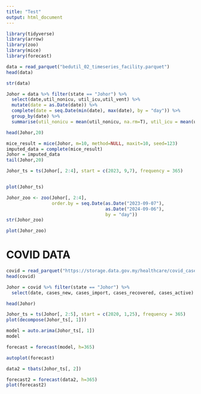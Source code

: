 ```yaml
---
title: "Test"
output: html_document
---
```


```r
library(tidyverse)
library(arrow)
library(zoo)
library(mice)
library(forecast)
```

```r
data = read_parquet("bedutil_02_timeseries_facility.parquet")
head(data)
```
```r
str(data)
```
```r
Johor = data %>% filter(state == "Johor") %>% 
  select(date,util_nonicu, util_icu,util_vent) %>% 
  mutate(date = as.Date(date)) %>%
  complete(date = seq.Date(min(date), max(date), by = "day")) %>%
  group_by(date) %>% 
  summarise(util_nonicu = mean(util_nonicu, na.rm=T), util_icu = mean(util_icu, na.rm=T), util_vent = mean(util_vent, na.rm=T))

head(Johor,20)

mice_result = mice(Johor, m=10, method=NULL, maxit=10, seed=123)
imputed_data = complete(mice_result)
Johor = imputed_data
tail(Johor,20)

Johor_ts = ts(Johor[, 2:4], start = c(2023, 9,7), frequency = 365)


plot(Johor_ts)
```


```r
Johor_zoo <- zoo(Johor[, 2:4], 
                 order.by = seq.Date(as.Date("2023-09-07"), 
                                     as.Date("2024-09-06"), 
                                     by = "day"))
str(Johor_zoo)
```

```r
plot(Johor_zoo)
```

# COVID DATA

```r
covid = read_parquet("https://storage.data.gov.my/healthcare/covid_cases.parquet")
head(covid)
```

```r
Johor = covid %>% filter(state == "Johor") %>% 
  select(date, cases_new, cases_import, cases_recovered, cases_active)

head(Johor)  
```
```r
Johor_ts = ts(Johor[, 2:5], start = c(2020, 1,25), frequency = 365)
plot(decompose(Johor_ts[, 1]))
```
```r
model = auto.arima(Johor_ts[, 1])
model
```
```r
forecast = forecast(model, h=365)
```

```r
autoplot(forecast)
```
```r
data2 = tbats(Johor_ts[, 2])

forecast2 = forecast(data2, h=365)
plot(forecast2)
```



